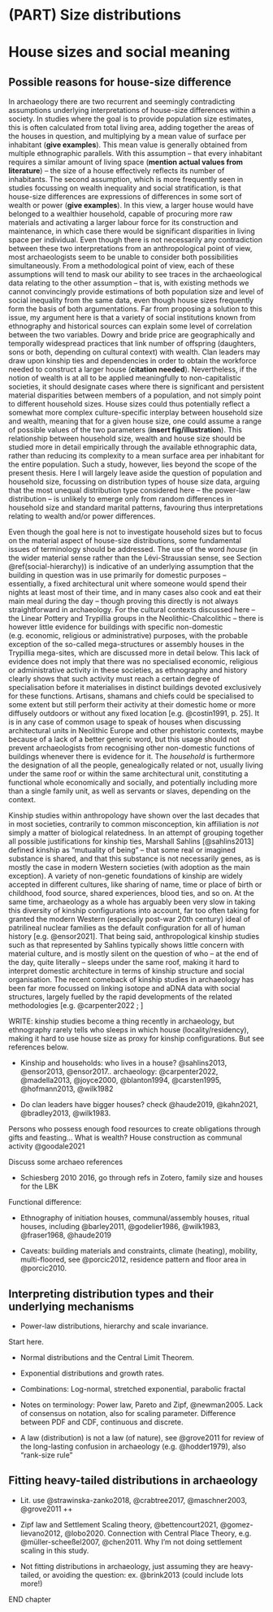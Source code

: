 # (PART) Size distributions {.unnumbered}

# House sizes and social meaning {#house-sizes-theory}

## Possible reasons for house-size difference

In archaeology there are two recurrent and seemingly contradicting assumptions underlying interpretations of house-size differences within a society. In studies where the goal is to provide population size estimates, this is often calculated from total living area, adding together the areas of the houses in question, and multiplying by a mean value of surface per inhabitant (**give examples**). This mean value is generally obtained from multiple ethnographic parallels. With this assumption -- that every inhabitant requires a similar amount of living space (**mention actual values from literature**) -- the size of a house effectively reflects its number of inhabitants. The second assumption, which is more frequently seen in studies focussing on wealth inequality and social stratification, is that house-size differences are expressions of differences in some sort of wealth or power (**give examples**). In this view, a larger house would have belonged to a wealthier household, capable of procuring more raw materials and activating a larger labour force for its construction and maintenance, in which case there would be significant disparities in living space per individual. Even though there is not necessarily any contradiction between these two interpretations from an anthropological point of view, most archaeologists seem to be unable to consider both possibilities simultaneously. From a methodological point of view, each of these assumptions will tend to mask our ability to see traces in the archaeological data relating to the other assumption -- that is, with existing methods we cannot convincingly provide estimations of both population size and level of social inequality from the same data, even though house sizes frequently form the basis of both argumentations. Far from proposing a solution to this issue, my argument here is that a variety of social institutions known from ethnography and historical sources can explain some level of correlation between the two variables. Dowry and bride price are geographically and temporally widespread practices that link number of offspring (daughters, sons or both, depending on cultural context) with wealth. Clan leaders may draw upon kinship ties and dependencies in order to obtain the workforce needed to construct a larger house (**citation needed**). Nevertheless, if the notion of wealth is at all to be applied meaningfully to non-capitalistic societies, it should designate cases where there is significant and persistent material disparities between members of a population, and not simply point to different household sizes. House sizes could thus potentially reflect a somewhat more complex culture-specific interplay between household size and wealth, meaning that for a given house size, one could assume a range of possible values of the two parameters (**insert fig/illustration**). This relationship between household size, wealth and house size should be studied more in detail empirically through the available ethnographic data, rather than reducing its complexity to a mean surface area per inhabitant for the entire population. Such a study, however, lies beyond the scope of the present thesis. Here I will largely leave aside the question of population and household size, focussing on distribution types of house size data, arguing that the most unequal distribution type considered here -- the power-law distribution -- is unlikely to emerge only from random differences in household size and standard marital patterns, favouring thus interpretations relating to wealth and/or power differences.

Even though the goal here is not to investigate household sizes but to focus on the material aspect of house-size distributions, some fundamental issues of terminology should be addressed. The use of the word *house* (in the wider material sense rather than the Lévi-Straussian sense, see Section \@ref(social-hierarchy)) is indicative of an underlying assumption that the building in question was in use primarily for domestic purposes -- essentially, a fixed architectural unit where someone would spend their nights at least most of their time, and in many cases also cook and eat their main meal during the day -- though proving this directly is not always straightforward in archaeology. For the cultural contexts discussed here -- the Linear Pottery and Trypillia groups in the Neolithic-Chalcolithic -- there is however little evidence for buildings with specific non-domestic (e.g. economic, religious or administrative) purposes, with the probable exception of the so-called mega-structures or assembly houses in the Trypillia mega-sites, which are discussed more in detail below. This lack of evidence does not imply that there was no specialised economic, religious or administrative activity in these societies, as ethnography and history clearly shows that such activity must reach a certain degree of specialisation before it materialises in distinct buildings devoted exclusively for these functions. Artisans, shamans and chiefs could be specialised to some extent but still perform their activity at their domestic home or more diffusely outdoors or without any fixed location [e.g. @costin1991, p. 25]. It is in any case of common usage to speak of houses when discussing architectural units in Neolithic Europe and other prehistoric contexts, maybe because of a lack of a better generic word, but this usage should not prevent archaeologists from recognising other non-domestic functions of buildings whenever there is evidence for it. The *household* is furthermore the designation of all the people, genealogically related or not, usually living under the same roof or within the same architectural unit, constituting a functional whole economically and socially, and potentially including more than a single family unit, as well as servants or slaves, depending on the context.

Kinship studies within anthropology have shown over the last decades that in most societies, contrarily to common misconception, kin affiliation is *not* simply a matter of biological relatedness. In an attempt of grouping together all possible justifications for kinship ties, Marshall Sahlins [@sahlins2013] defined kinship as "mutuality of being" -- that some real or imagined substance is shared, and that this substance is not necessarily genes, as is mostly the case in modern Western societies (with adoption as the main exception). A variety of non-genetic foundations of kinship are widely accepted in different cultures, like sharing of name, time or place of birth or childhood, food source, shared experiences, blood ties, and so on. At the same time, archaeology as a whole has arguably been very slow in taking this diversity of kinship configurations into account, far too often taking for granted the modern Western (especially post-war 20th century) ideal of patrilineal nuclear families as the default configuration for all of human history [e.g. @ensor2021]. That being said, anthropological kinship studies such as that represented by Sahlins typically shows little concern with material culture, and is mostly silent on the question of who -- at the end of the day, quite literally -- sleeps under the same roof, making it hard to interpret domestic architecture in terms of kinship structure and social organisation. The recent comeback of kinship studies in archaeology has been far more focussed on linking isotope and aDNA data with social structures, largely fuelled by the rapid developments of the related methodologies [e.g. @carpenter2022 ; ]

WRITE: kinship studies become a thing recently in archaeology, but ethnography rarely tells who sleeps in which house (locality/residency), making it hard to use house size as proxy for kinship configurations. But see references below.

-   Kinship and households: who lives in a house? @sahlins2013, @ensor2013, @ensor2017.. archaeology: @carpenter2022, @madella2013, @joyce2000, @blanton1994, @carsten1995, @hofmann2013, @wilk1982

-   Do clan leaders have bigger houses? check @haude2019, @kahn2021, @bradley2013, @wilk1983.

Persons who possess enough food resources to create obligations through gifts and feasting... What is wealth? House construction as communal activity @goodale2021

Discuss some archaeo references

-   Schiesberg 2010 2016, go through refs in Zotero, family size and houses for the LBK

Functional difference:

-   Ethnography of initiation houses, communal/assembly houses, ritual houses, including @barley2011, @godelier1986, @wilk1983, @fraser1968, @haude2019

-   Caveats: building materials and constraints, climate (heating), mobility, multi-floored, see @porcic2012, residence pattern and floor area in @porcic2010.

## Interpreting distribution types and their underlying mechanisms

-   Power-law distributions, hierarchy and scale invariance.

Start here.

-   Normal distributions and the Central Limit Theorem.

-   Exponential distributions and growth rates.

-   Combinations: Log-normal, stretched exponential, parabolic fractal

-   Notes on terminology: Power law, Pareto and Zipf, @newman2005. Lack of consensus on notation, also for scaling parameter. Difference between PDF and CDF, continuous and discrete.

-   A law (distribution) is not a law (of nature), see @grove2011 for review of the long-lasting confusion in archaeology (e.g. @hodder1979), also "rank-size rule"

## Fitting heavy-tailed distributions in archaeology {#distfit-archaeo}

-   Lit. use @strawinska-zanko2018, @crabtree2017, @maschner2003, @grove2011 ++

-   Zipf law and Settlement Scaling theory, @bettencourt2021, @gomez-lievano2012, @lobo2020. Connection with Central Place Theory, e.g. @müller-scheeßel2007, @chen2011. Why I'm not doing settlement scaling in this study.

-   Not fitting distributions in archaeology, just assuming they are heavy-tailed, or avoiding the question: ex. @brink2013 (could include lots more!)

END chapter
